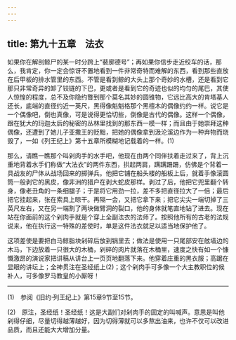 ```yaml
---
---
---
```

title: 第九十五章　法衣
---






如果你在解剖鲸尸的某一时分跨上“裴廓德号”；再如果你信步走近绞车的话，那么，我肯定，你一定会惊讶不置地看到一件非常奇特而难解的东西，看到那些直放在后甲板的排水管里的东西。不管是看到鲸的大头上那个奇妙的水槽，还是看到它那只非常奇异的卸了铰链的下巴，更或者是看到它的奇迹也似的均匀的尾巴，其使人惊惶的程度，总不及你隐约瞥到那个莫名其妙的圆锥物，它远比高大的肯塔基人还长，底端的直径约近一英尺，黑得像魁魁格那个黑檀木的偶像约约一样。说它是一个偶像吧，倒也真像，可是说得更恰切些，倒像是古代的偶像。这样一个偶像，跟在犹大的玛迦太后的秘密的丛林里找到的那东西一模一样；而且由于她崇拜这种偶像，还遭到了她儿子亚撒王的贬黜，把她的偶像拿到汲沦溪边作为一种弃物而烧毁了，一如《列王纪上》第十五章所模糊地记载着的一样。(1)

那么，请瞧一瞧那个叫剁肉手的水手吧，他现在由两个同伴扶着走过来了，背上沉重地背着水手们称做“大法衣”的两件东西，拱起两肩，蹒蹒跚跚，仿佛是个背着一具战友的尸体从战场回来的掷弹兵。他把它铺在船头楼的船板上后，就着手像滚圆筒一般剥它的黑皮，像非洲的猎户在剥大蛇皮那样。剥过了后，他把它兜里翻个转身，像老丑角的一条细腿子；于是将它用劲一拉，差不多把直径拉大了一倍；最后把它挂起来，张在索具上晾干。再隔一会，又把它拿下来；把它尖尖一端切掉了三英尺左右，又在另一端割了两块做臂洞的裂口，他的身体就笔直地钻了进去。现在站在你面前的这个剁肉手就是个穿上全副法衣的法师了。按照他所有的古老的法规说来，他在执行这一特殊的差使时，单是这件法衣就足以适当地保护他了。

这项差使是要把白马鲸脂块剁碎后放到锅里去；做法是使用一只尾部安在舷墙边的木马，下边放着一只很大的木桶，剁碎的肉片就落在木桶里，速度之快有如一个慷慨激昂的演说家把讲稿从讲台上一页页地翻落下来。他穿着庄重的黑衣服；高踞在显眼的讲坛上；全神贯注在圣经纸上(2)；这个剁肉手可多像一个大主教职位的候补人，可多像罗马教皇的小厮呀！



* * *



(1)　参阅《旧约·列王纪上》第15章9节至15节。

(2)　原注，圣经纸！圣经纸！这是大副们对剁肉手的固定的叫喊声。意思是叫他剁得仔细，尽量切得越薄越好，因为切得薄就可以多熬出油来，也许不仅可以改进品质，而且还能大大增加分量。